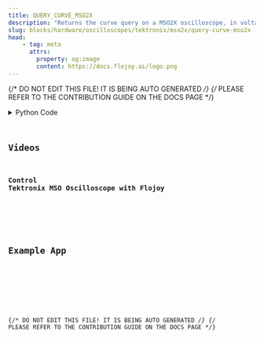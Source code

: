 ```yaml
---
title: QUERY_CURVE_MSO2X
description: "Returns the curve query on a MSO2X oscilloscope, in voltage vs time."
slug: blocks/hardware/oscilloscopes/tektronix/mso2x/query-curve-mso2x
head:
    - tag: meta
      attrs:
        property: og:image
        content: https://docs.flojoy.ai/logo.png
---
```


{/* DO NOT EDIT THIS FILE! IT IS BEING AUTO GENERATED */}
{/* PLEASE REFER TO THE CONTRIBUTION GUIDE ON THE DOCS PAGE */}


<DownloadStudioBanner />
<PythonDocsDisplay docstring={block_data["docstring"]} />
<details>
<summary>Python Code</summary>



<Code code={pythonCode} lang="py" wrap theme="dracula" />

[Find this Flojoy Block on GitHub](https://github.com/flojoy-ai/blocks/blob/main/blocks/HARDWARE/OSCILLOSCOPES/TEKTRONIX/MSO2X/QUERY_CURVE_MSO2X/QUERY_CURVE_MSO2X.py)

</details>

## Videos


### Control Tektronix MSO Oscilloscope with Flojoy

<div className="not-content">
<YouTube id="https://www.youtube.com/watch?v=y-8hK6zIYwI" />
</div>

## Example App


<GetHelpWidget />


<AppDisplay app={app} blockName="QUERY_CURVE_MSO2X" client:visible />


<Example />

{/* DO NOT EDIT THIS FILE! IT IS BEING AUTO GENERATED */}
{/* PLEASE REFER TO THE CONTRIBUTION GUIDE ON THE DOCS PAGE */}
